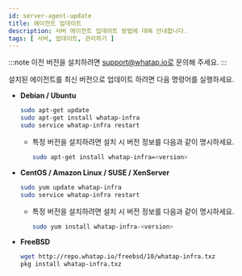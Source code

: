 ```yaml
---
id: server-agent-update
title: 에이전트 업데이트
description: 서버 에이전트 업데이트 방법에 대해 안내합니다.
tags: [ 서버, 업데이트, 관리하기 ]
---
```


:::note
이전 버전을 설치하려면 support@whatap.io로 문의해 주세요.
:::

설치된 에이전트를 최신 버전으로 업데이트 하려면 다음 명령어를 실행하세요.

* **Debian / Ubuntu**
    ```bash title=SH
    sudo apt-get update
    sudo apt-get install whatap-infra
    sudo service whatap-infra restart
    ```
    * 특정 버전을 설치하려면 설치 시 버전 정보를 다음과 같이 명시하세요.
        ```bash
        sudo apt-get install whatap-infra=<version>
        ```
* **CentOS / Amazon Linux / SUSE / XenServer**
    ```bash title=SH
    sudo yum update whatap-infra
    sudo service whatap-infra restart
    ```
    * 특정 버전을 설치하려면 설치 시 버전 정보를 다음과 같이 명시하세요.
        ```bash
        sudo yum install whatap-infra-<version>
        ```
* **FreeBSD**
    ```bash title=SH
    wget http://repo.whatap.io/freebsd/10/whatap-infra.txz
    pkg install whatap-infra.txz
    ```


